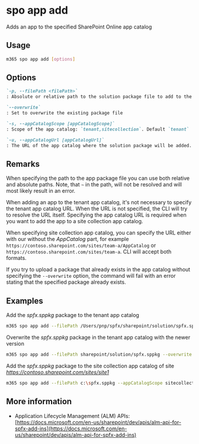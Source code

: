 
# spo app add

Adds an app to the specified SharePoint Online app catalog

## Usage

```sh
m365 spo app add [options]
```

## Options

```md defintion-list
`-p, --filePath <filePath>`
: Absolute or relative path to the solution package file to add to the app catalog

`--overwrite`
: Set to overwrite the existing package file

`-s, --appCatalogScope [appCatalogScope]`
: Scope of the app catalog: `tenant,sitecollection`. Default `tenant`

`-u, --appCatalogUrl [appCatalogUrl]`
: The URL of the app catalog where the solution package will be added. It must be specified when the scope is `sitecollection`
```

<Global />

## Remarks

When specifying the path to the app package file you can use both relative and absolute paths. Note, that `~` in the path, will not be resolved and will most likely result in an error.

When adding an app to the tenant app catalog, it's not necessary to specify the tenant app catalog URL. When the URL is not specified, the CLI will try to resolve the URL itself. Specifying the app catalog URL is required when you want to add the app to a site collection app catalog.

When specifying site collection app catalog, you can specify the URL either with our without the _AppCatalog_ part, for example `https://contoso.sharepoint.com/sites/team-a/AppCatalog` or `https://contoso.sharepoint.com/sites/team-a`. CLI will accept both formats.

If you try to upload a package that already exists in the app catalog without specifying the `--overwrite` option, the command will fail with an error stating that the specified package already exists.

## Examples

Add the _spfx.sppkg_ package to the tenant app catalog

```sh
m365 spo app add --filePath /Users/pnp/spfx/sharepoint/solution/spfx.sppkg
```

Overwrite the _spfx.sppkg_ package in the tenant app catalog with the newer version

```sh
m365 spo app add --filePath sharepoint/solution/spfx.sppkg --overwrite
```

Add the _spfx.sppkg_ package to the site collection app catalog of site _https://contoso.sharepoint.com/sites/site1_

```sh
m365 spo app add --filePath c:\spfx.sppkg --appCatalogScope sitecollection --appCatalogUrl https://contoso.sharepoint.com/sites/site1
```

## More information

- Application Lifecycle Management (ALM) APIs: [https://docs.microsoft.com/en-us/sharepoint/dev/apis/alm-api-for-spfx-add-ins](https://docs.microsoft.com/en-us/sharepoint/dev/apis/alm-api-for-spfx-add-ins)
